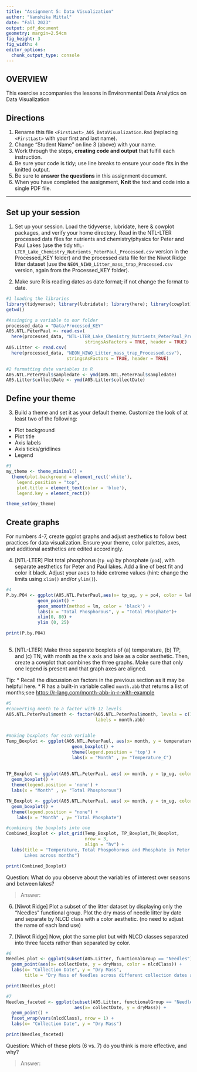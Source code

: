 ```yaml
---
title: "Assignment 5: Data Visualization"
author: "Vanshika Mittal"
date: "Fall 2023"
output: pdf_document
geometry: margin=2.54cm
fig_height: 3
fig_width: 4
editor_options: 
  chunk_output_type: console
---
```


## OVERVIEW

This exercise accompanies the lessons in Environmental Data Analytics on Data Visualization 

## Directions
1.  Rename this file `<FirstLast>_A05_DataVisualization.Rmd` (replacing `<FirstLast>` with your first and last name).
2. Change "Student Name" on line 3 (above) with your name.
3. Work through the steps, **creating code and output** that fulfill each instruction.
4. Be sure your code is tidy; use line breaks to ensure your code fits in the knitted output.
5. Be sure to **answer the questions** in this assignment document.
6. When you have completed the assignment, **Knit** the text and code into a single PDF file.

---

## Set up your session 

1. Set up your session. Load the tidyverse, lubridate, here & cowplot packages, and verify your home directory. Read in the NTL-LTER processed data files for nutrients and chemistry/physics for Peter and Paul Lakes (use the tidy `NTL-LTER_Lake_Chemistry_Nutrients_PeterPaul_Processed.csv` version in the Processed_KEY folder) and the processed data file for the Niwot Ridge litter dataset (use the `NEON_NIWO_Litter_mass_trap_Processed.csv` version, again from the Processed_KEY folder). 

2. Make sure R is reading dates as date format; if not change the format to date.

```r
#1 loading the libraries 
library(tidyverse); library(lubridate); library(here); library(cowplot)
getwd()

#Assinging a variable to our folder 
processed_data = "Data/Processed_KEY"
A05.NTL.PeterPaul <- read.csv(
  here(processed_data, "NTL-LTER_Lake_Chemistry_Nutrients_PeterPaul_Processed.csv"),
                              stringsAsFactors = TRUE, header = TRUE)
A05.Litter <- read.csv(
  here(processed_data, "NEON_NIWO_Litter_mass_trap_Processed.csv"), 
                       stringsAsFactors = TRUE, header = TRUE)

#2 formatting date variables in R 
A05.NTL.PeterPaul$sampledate <- ymd(A05.NTL.PeterPaul$sampledate)
A05.Litter$collectDate <- ymd(A05.Litter$collectDate)

```
## Define your theme
3. Build a theme and set it as your default theme. Customize the look of at least two of the following: 
 * Plot background
 * Plot title
 * Axis labels
 * Axis ticks/gridlines
 * Legend

```r
#3
my_theme <- theme_minimal() +
  theme(plot.background = element_rect('white'),
    legend.position = "top", 
    plot.title = element_text(color = 'blue'),
    legend.key = element_rect())

theme_set(my_theme)
```

## Create graphs
For numbers 4-7, create ggplot graphs and adjust aesthetics to follow best practices for data visualization. Ensure your theme, color palettes, axes, and additional aesthetics are edited accordingly.

4. [NTL-LTER] Plot total phosphorus (`tp_ug`) by phosphate (`po4`), with separate aesthetics for Peter and Paul lakes. Add a line of best fit and color it black. Adjust your axes to hide extreme values (hint: change the limits using `xlim()` and/or `ylim()`).

```r
#4 
P.by.PO4 <- ggplot(A05.NTL.PeterPaul,aes(x= tp_ug, y = po4, color = lakename))+
            geom_point() +
            geom_smooth(method = lm, color = 'black') + 
            labs(x = "Total Phosphorous", y = "Total Phosphate")+
            xlim(0, 80) +
            ylim (0, 25) 

print(P.by.PO4) 
  
```


5. [NTL-LTER] Make three separate boxplots of (a) temperature, (b) TP, and (c) TN, with month as the x axis and lake as a color aesthetic. Then, create a cowplot that combines the three graphs. Make sure that only one legend is present and that graph axes are aligned. 

Tip:
* Recall the discussion on factors in the previous section as it may be helpful here. 
* R has a built-in variable called `month.abb` that returns a list of months;see <https://r-lang.com/month-abb-in-r-with-example>

```r
#5 
#converting month to a factor with 12 levels 
A05.NTL.PeterPaul$month <- factor(A05.NTL.PeterPaul$month, levels = c(1:12),
                                  labels = month.abb)
                                  

#making boxplots for each variable 
Temp_Boxplot <- ggplot(A05.NTL.PeterPaul, aes(x= month, y = temperature_C, color = lakename)) +
                         geom_boxplot() +
                         theme(legend.position = 'top') + 
                         labs(x = "Month" , y= "Temperature_C")
                               
                          
TP_Boxplot <- ggplot(A05.NTL.PeterPaul, aes( x= month, y = tp_ug, color = lakename )) +
  geom_boxplot() + 
  theme(legend.position = 'none') + 
  labs(x = "Month" , y= "Total Phosphorous")

TN_Boxplot <- ggplot(A05.NTL.PeterPaul, aes( x= month, y = tn_ug, color = lakename )) +
  geom_boxplot() + 
  theme(legend.position = "none") +
    labs(x = "Month" , y= "Total Phosphate")

#combining the boxplots into one 
Combined_Boxplot <- plot_grid(Temp_Boxplot, TP_Boxplot,TN_Boxplot, 
                              nrow = 3, 
                              align = "hv") +
  labs(title = "Temperature, Total Phospohorous and Phosphate in Peter and Paul 
       Lakes across months")

print(Combined_Boxplot)
```

Question: What do you observe about the variables of interest over seasons and between lakes? 

> Answer: 

6. [Niwot Ridge] Plot a subset of the litter dataset by displaying only the "Needles" functional group. Plot the dry mass of needle litter by date and separate by NLCD class with a color aesthetic. (no need to adjust the name of each land use)

7. [Niwot Ridge] Now, plot the same plot but with NLCD classes separated into three facets rather than separated by color. 

```r
#6
Needles_plot <- ggplot(subset(A05.Litter, functionalGroup == "Needles")) + 
  geom_point(aes(x= collectDate, y = dryMass, color = nlcdClass)) + 
  labs(x= "Collection Date", y = "Dry Mass", 
       title = "Dry Mass of Needles across different collection dates and types of lands")

print(Needles_plot)

#7
Needles_faceted <- ggplot(subset(A05.Litter, functionalGroup == "Needles"), 
                          aes(x= collectDate, y = dryMass)) +
  geom_point() +
  facet_wrap(vars(nlcdClass), nrow = 1) +
  labs(x= "Collection Date", y = "Dry Mass")

print(Needles_faceted)

```
Question: Which of these plots (6 vs. 7) do you think is more effective, and why? 

> Answer: